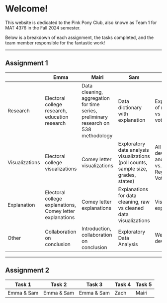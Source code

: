 # Welcome!

This website is dedicated to the Pink Pony Club, also known as Team 1 for MAT 4376 in the Fall 2024 semester.

Below is a breakdown of each assignment, the tasks completed, and the team member responsible for the fantastic work!

---

## Assignment 1

|               | Emma                                                                                           | Mairi                                                                                   | Sam                                                                                              | Zach                           |
|---------------|------------------------------------------------------------------------------------------------|-----------------------------------------------------------------------------------------|-------------------------------------------------------------------------------------------------|--------------------------------|
| Research      | Electoral college research, education research                                                 | Data cleaning, aggregation for time series, preliminary research on 538 methodology     | Data dictionary with explanation                                 | Explanation of registered vs likely voters |
| Visualizations| Electoral college visualizations                       | Comey letter visualizations                                                             | Exploratory data analysis visualizations (poll counts, sample size, grades, states)              | All website development and Likely vs. Registered Voters |
| Explanation   | Electoral college explanations, Comey letter explanations                                       | Comey letter explanations                                                               | Explanations for data cleaning, raw vs cleaned data visualizations                               | Visualization explanations |
| Other         | Collaboration on conclusion                                                                     | Introduction, collaboration on conclusion                                               | Exploratory Data Analysis                                                | Website development |

---

## Assignment 2

| Task 1 | Task 2 | Task 3 | Task 4 | Task 5 |
| --- | --- | --- | --- | --- |
| Emma & Sam | Emma & Sam | Emma & Sam | Zach | Mairi |
